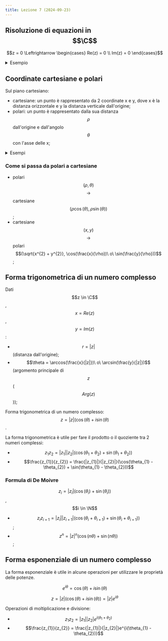 ```yaml
---
title: Lezione 7 (2024-09-23)
---
```



## Risoluzione di equazioni in $$\C$$

$$z = 0 \Leftrightarrow \begin{cases} Re(z) = 0 \\ Im(z) = 0 \end{cases}$$

<details>
<summary>Esempio</summary>

Determinare tutti i numeri complessi $$z$$ che risolvono l'equazione.

$$z^{2} + Im(z) + 2 \overline{z} = 0$$

Scrivo $$z$$ nella forma cartesiana:

$$(x + iy)^{2} + iy + 2(x - iy) = x^{2} + y^{2} + 2x + i(2 x y - y) = 0$$

Perché un numero complesso sia uguale a $$0$$, sia la parte reale, sia quella
immaginaria devono essere $$0$$.

$$
\begin{cases}
x^{2} + y^{2} + 2x = 0 \\
2xy - y = 0
\end{cases}
$$

$$
\begin{cases}
x^{2} + y^{2} + 2x = 0 \\
y = 0
\end{cases}
\cup
\begin{cases}
x^{2} + y^{2} + 2x = 0 \\
y = \frac{1}{2}
\end{cases}
$$

E trovo le soluzioni di $$x^{2} + y^{2} +2x = 0$$ in entrambi i casi.

Alla fine la soluzione saranno 4 numeri complessi distinti, 2 dove la parte
immaginaria è $$0$$ e 2 dove è $$\frac{1}{2}$$.

</details>

## Coordinate cartesiane e polari

Sul piano cartesiano:

- cartesiane: un punto è rappresentato da 2 coordinate x e y, dove x è la
  distanza orizzontale e y la distanza verticale dall'origine;
- polari: un punto è rappresentato dalla sua distanza $$\rho$$ dall'origine e
  dall'angolo $$\theta$$ con l'asse delle x;

<details>
<summary>Esempi</summary>

- cartesiane: $$(1, 0)$$, polari: $$(1, 0)$$

  <Desmos graph="tn8yggvtkj" />

- cartesiane: $$(0, 1)$$, polari: $$(1, \frac{\pi}{2})$$

  <Desmos graph="p05b94clgo" />

- cartesiane: $$(1, `)$$, polari: $$(\sqrt{2}, \frac{\pi}{4})$$

  <Desmos graph="youd29fvjx" />

</details>

### Come si passa da polari a cartesiane

- polari $$(\rho, \theta)$$ $$\rightarrow$$ cartesiane
  $$(\rho \cos(\theta), \rho \sin(\theta))$$;
- cartesiane $$(x, y)$$ $$\rightarrow$$ polari
  $$(\sqrt{x^{2} + y^{2}}, \cos(\frac{x}{\rho})\ o\ \sin(\frac{y}{\rho}))$$;

## Forma trigonometrica di un numero complesso

Dati $$z \in \C$$, $$x = Re(z)$$, $$y = Im(z)$$:

- $$r = |z|$$ (distanza dall'origine);
- $$\theta = \arccos(\frac{x}{|z|})\ o\ \arcsin(\frac{y}{|z|})$$ (argomento
  principale di $$z$$ ($$Arg(z)$$));

Forma trigonometrica di un numero complesso:
$$z = |z|(\cos(\theta) + i\sin(\theta)$$.

La forma trigonometrica è utile per fare il prodotto o il quoziente tra 2 numeri
complessi:

- $$z_{1} z_{2} = |z_{1}||z_{2}|(\cos(\theta_{1} + \theta_{2}) + \sin(\theta_{1} + \theta_{2}))$$
- $$\frac{z_{1}}{z_{2}} = \frac{|z_{1}|}{|z_{2}|}(\cos(\theta_{1} - \theta_{2}) + \sin(\theta_{1} - \theta_{2}))$$

### Formula di De Moivre

$$z_{i} = |z_{i}|(\cos(\theta_{i}) + \sin(\theta_{i}))$$, $$i \in \N$$

- $$z_{i} z_{i + 1} = |z_{i}||z_{i + 1}|(\cos(\theta_{i} + \theta_{i + 1}) + \sin(\theta_{i} + \theta_{i + 1}))$$;
- $$z^{n} = |z|^{n}(\cos(n\theta) + \sin(n \theta))$$;

## Forma esponenziale di un numero complesso

La forma esponenziale è utile in alcune operazioni per utilizzare le proprietà
delle potenze.

$$e^{i\theta} = \cos(\theta) + i\sin(\theta)$$

$$z = |z|(\cos(\theta) + i\sin(\theta)) = |z|e^{i\theta}$$

Operazioni di moltiplicazione e divisione:

- $$z_{1} z_{2} = |z_{1}||z_{2}|e^{i(\theta_{1} + \theta_{2})}$$
- $$\frac{z_{1}}{z_{2}} = \frac{|z_{1}|}{|z_{2}|}e^{i(\theta_{1} - \theta_{2})}$$
